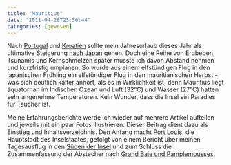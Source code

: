 ```yaml
---
title: "Mauritius"
date: "2011-04-28T23:56:44"
categories: [gewesen]
---
```


Nach [Portugal](/blog/2009/11/29/sieben-tage-portugal/) und [Kroatien](/blog/2010/10/04/der-glockenturm-im-diokletianspalast-split/) sollte mein Jahresurlaub dieses Jahr als ultimative Steigerung [nach Japan](/blog/2011/03/14/eine-schwere-entscheidung/) gehen. Doch eine Reihe von Erdbeben, Tsunamis und Kernschmelzen später musste ich davon Abstand nehmen und kurzfristig umplanen. So wurde aus einem elfstündigen Flug in den japanischen Frühling ein elfstündiger Flug in den mauritianischen Herbst - was sich deutlich kälter anhört, als es in Wirklichkeit ist, denn Mauritius liegt äquatornah im Indischen Ozean und Luft (32°C) und Wasser (27°C) hatten sehr angenehme Temperaturen. Kein Wunder, dass die Insel ein Paradies für Taucher ist.

Meine Erfahrungsberichte werde ich wieder auf mehrere Artikel aufteilen und jeweils mit ein paar Fotos illustrieren. Dieser Beitrag dient dazu als Einstieg und Inhaltsverzeichnis. Den Anfang macht [Port Louis](/blog/2011/04/28/mauritius-port-louis/), die Hauptstadt des Inselstaates, gefolgt von einem Bericht über meinen Tagesausflug in den [Süden der Insel](/blog/2011/05/09/mauritius-der-suden-der-insel/) und zum Schluss die Zusammenfassung der Abstecher nach [Grand Baie und Pamplemousses](/blog/2011/06/04/mauritius-grand-baie-und-pamplemousses/).


